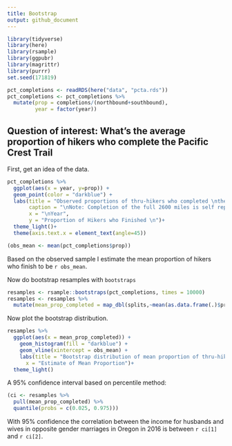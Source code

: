 ```yaml
---
title: Bootstrap 
output: github_document
---
```



```r
library(tidyverse)
library(here)
library(rsample)
library(ggpubr)
library(magrittr)
library(purrr)
set.seed(171819)
```

```r
pct_completions <- readRDS(here("data", "pcta.rds"))
pct_completions <- pct_completions %>%
  mutate(prop = completions/(northbound+southbound),
         year = factor(year))
```


## Question of interest: What's the average proportion of hikers who complete the Pacific Crest Trail

First, get an idea of the data. 

```r
pct_completions %>% 
  ggplot(aes(x = year, y=prop)) +
  geom_point(color = "darkblue") +
  labs(title = "Observed proportions of thru-hikers who completed \nthe Pacific Crest Trail each year",
       caption = "\nNote: Completion of the full 2600 miles is self reported",
       x = "\nYear",
       y = "Proportion of Hikers who Finished \n")+
  theme_light()+
  theme(axis.text.x = element_text(angle=45))
```


```r
(obs_mean <- mean(pct_completions$prop))
```

Based on the observed sample I estimate the mean proportion of hikers who finish to be `r obs_mean`.


Now do bootstrap resamples with `bootstraps`

```r
resamples <- rsample::bootstraps(pct_completions, times = 10000)
resamples <- resamples %>%
  mutate(mean_prop_completed = map_dbl(splits,~mean(as.data.frame(.)$prop)))
```

Now plot the bootstrap distribution.

```r
resamples %>% 
  ggplot(aes(x = mean_prop_completed)) +
    geom_histogram(fill = "darkblue") +
    geom_vline(xintercept = obs_mean) +
    labs(title = "Bootstrap distribution of mean proportion of thru-hikers to \nfinish the Pacific Crest Trail",
      x = "Estimate of Mean Proportion")+
  theme_light()
```

A 95% confidence interval based on percentile method:
```r
(ci <- resamples %>% 
  pull(mean_prop_completed) %>% 
  quantile(probs = c(0.025, 0.975)))
```

With 95% confidence the correlation between the income for husbands and wives in opposite gender marriages in Oregon in 2016 is between `r ci[1]` and `r ci[2]`.



